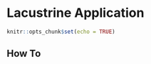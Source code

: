 # Lacustrine Application

```r
knitr::opts_chunk$set(echo = TRUE)
```

## How To {#LacustrineAppHowTo}